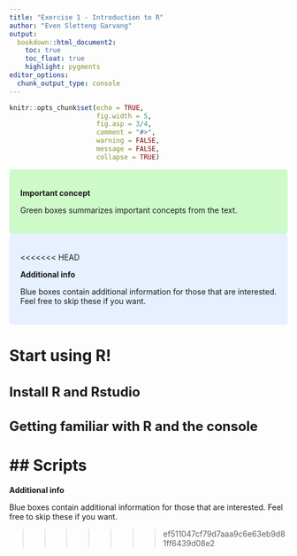 ```yaml
---
title: "Exercise 1 - Introduction to R"
author: "Even Sletteng Garvang"
output: 
  bookdown::html_document2:
    toc: true
    toc_float: true
    highlight: pygments
editor_options: 
  chunk_output_type: console
---
```


<style type="text/css">

.subtitle { font-size: 24px; }

.author { font-size: 16px; 
  font-style: italic;
  }

.date { font-size: 16px; 
  font-style: italic;
  }

h1 { font-size: 28px; }

h2 { font-size: 24px; }

h3 { font-size: 20px; }

div.blue { background-color:#e6f0ff; border-radius: 5px; padding: 20px;}

div.green { background-color:#cefaca; border-radius: 5px; padding: 20px;}
</style>

```r
knitr::opts_chunk$set(echo = TRUE, 
                      fig.width = 5, 
                      fig.asp = 3/4, 
                      comment = "#>",
                      warning = FALSE,
                      message = FALSE,
                      collapse = TRUE)
```

<div class = "green">

**Important concept**

Green boxes summarizes important concepts from the text.

</div>

<div class = "blue">
<<<<<<< HEAD

**Additional info**

Blue boxes contain additional information for those that are interested. Feel free to skip these if you want.

</div>

# Start using R!

## Install R and Rstudio

## Getting familiar with R and the console

## Scripts
=======
**Additional info**

Blue boxes contain additional information for those that are interested. Feel free to skip these if you want.
</div>

>>>>>>> ef511047cf79d7aaa9c6e63eb9d81ff6439d08e2

